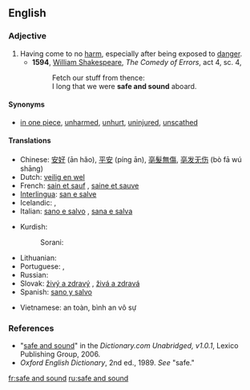 ==English==
===Adjective===
{{en-adj|pos=[[safe]] [[and]] [[sound]]|-}}

#Having come to no [[harm]], especially after being exposed to [[danger]].
#*'''1594''', [[w:William_Shakespeare|William Shakespeare]], ''The Comedy of Errors'', act 4, sc. 4,
#*:Fetch our stuff from thence:
#*:I long that we were '''safe and sound''' aboard.

====Synonyms====
*[[in one piece]], [[unharmed]], [[unhurt]], [[uninjured]], [[unscathed]]

====Translations====
{{top}}
* Chinese: [[安好]] (ān hǎo), [[平安]] (píng ān), [[亳髮無傷]], [[亳发无伤]] (bò fā wú shāng)
* Dutch: [[veilig en wel]]
* French: [[sain et sauf]] {{m}}, [[saine et sauve]] {{f}}
* [[Interlingua]]: [[san e salve]]
* Icelandic: {{t-|is|heill á húfi|m}}, {{t-|is|heilu og höldnu}}
* Italian: [[sano e salvo]] {{m}}, [[sana e salva]] {{f}}
{{mid}}
* Kurdish: 
*: Sorani: {{t|ku|ساغ و سه‌لیم|tr=sAgh u saleem|sc=KUchar}}
* Lithuanian: {{t-|lt|sveikas ir gyvas|xs=Lithuanian}}
* Portuguese: {{t-|pt|são e salvo|m}}, {{t-|pt|sã e salva|f}}
* Russian: {{t-|ru|в целости и сохранности|tr=v tsélosti i sokhránnosti|sc=Cyrl}}
* Slovak: [[živý a zdravý]] {{m}}, [[živá a zdravá]] {{f}}
* Spanish: [[sano y salvo]]
{{bottom}}
* Vietnamese: an toàn, bình an vô sự

===References===
*"[http://dictionary.reference.com/search?r=2&q=safe%20and%20sound safe and sound]" in the ''Dictionary.com Unabridged, v1.0.1'', Lexico Publishing Group, 2006.
*''Oxford English Dictionary'', 2nd ed., 1989.  ''See'' "safe."

[[fr:safe and sound]]
[[ru:safe and sound]]